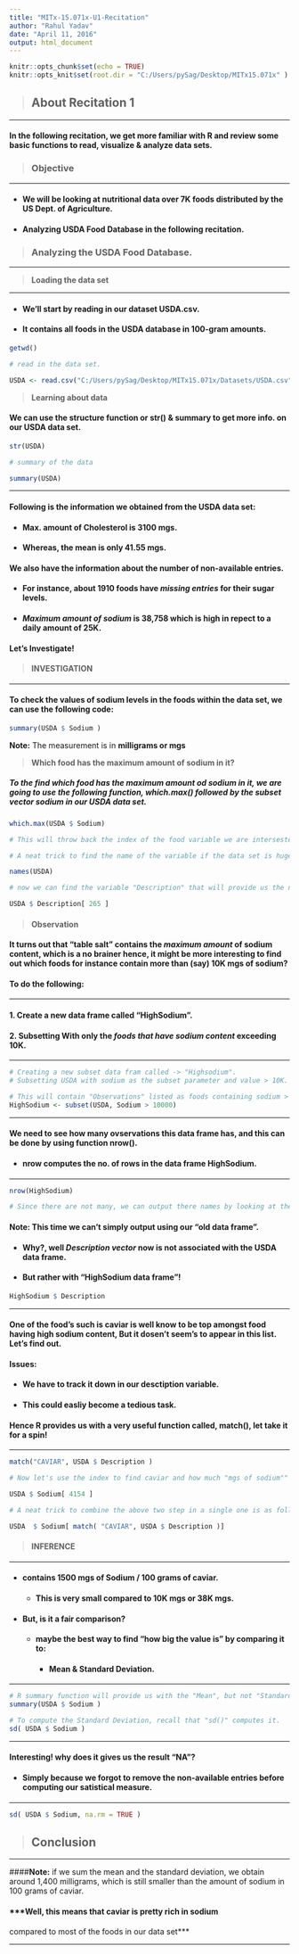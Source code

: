 ---
title: "MITx-15.071x-U1-Recitation"
author: "Rahul Yadav"
date: "April 11, 2016"
output: html_document
---

```{r setup, include=FALSE}
knitr::opts_chunk$set(echo = TRUE)
knitr::opts_knit$set(root.dir = "C:/Users/pySag/Desktop/MITx15.071x" )
```


> ## About Recitation 1

-- --

#### In the following recitation, we get more familiar with R and review some basic functions to read, visualize & analyze data sets.

> ### Objective

-- --

* #### We will be looking at nutritional data over 7K foods distributed by the US Dept. of Agriculture.

* #### Analyzing USDA Food Database in the following recitation.


> ### Analyzing the USDA Food Database.

--- ---

> **Loading the data set**

-- --

* #### We'll start by reading in our dataset USDA.csv.
* #### It contains all foods in the USDA database in 100-gram amounts.

```{r}
getwd()

# read in the data set.

USDA <- read.csv("C:/Users/pySag/Desktop/MITx15.071x/Datasets/USDA.csv")
```

> **Learning about data**

#### We can use the structure function or **str()** & **summary** to get more info. on our USDA data set.

```{r}
str(USDA)

# summary of the data

summary(USDA)
```

-- --


#### Following is the information we obtained from the USDA data set:
  
* ####   **Max. amount of Cholesterol is 3100 mgs.**
* ####   **Whereas, the mean is only 41.55 mgs.**

#### We also have the information about the number of **non-available** entries.

* ####  For instance, about **1910 foods** have _missing entries_ for their **sugar levels.**

* #### _Maximum amount of sodium_ is **38,758** which is high in repect to a daily amount of 25K.
  
#### **Let's Investigate!**


> #### INVESTIGATION

-- --

#### To check the values of sodium levels in the foods within the data set, we can use the following code:
  
  
```{r}
summary(USDA $ Sodium )
```

**Note:** The measurement is in **milligrams or mgs**

> **Which food has the maximum amount of sodium in it?**

##### To the find which food has the maximum amount od sodium in it, we are going to use the following function, **which.max()** followed by the subset vector _sodium_ in our USDA data set.

```{r tidy = TRUE}
which.max(USDA $ Sodium)

# This will throw back the index of the food variable we are intersested to find.

# A neat trick to find the name of the variable if the data set is huge, is names() method. Simply pass our "data frame" as argument in it.

names(USDA)

# now we can find the variable "Description" that will provide us the name of the food that we are interested in.

USDA $ Description[ 265 ]
```

> #### **Observation**


#### It turns out that **"table salt"** contains the *maximum amount* of **sodium** content, which is a no brainer hence, it might be more interesting to find out **which foods for instance contain more than (say) 10K mgs of sodium?**


#### To do the following:
-- --

#### 1. Create a new data frame called **"HighSodium"**.

#### 2. __Subsetting__ With only the *foods that have sodium content* **exceeding 10K.**

-- --

```{r}

# Creating a new subset data fram called -> "Highsodium".
# Subsetting USDA with sodium as the subset parameter and value > 10K.

# This will contain "Observations" listed as foods containing sodium > 10K.
HighSodium <- subset(USDA, Sodium > 10000)

```

-- --

#### We need to see how many ovservations this data frame has, and this can be done by using function **nrow()**.

* #### nrow computes the no. of rows in the data frame HighSodium.

-- --

```{r}
nrow(HighSodium)

# Since there are not many, we can output there names by looking at there discription vector.
```

#### __Note:__ This time we can't simply output using our "old data frame". 

* #### __Why?__, well _Description vector_ now **is not associated with the USDA data frame**.
* #### But rather with **"HighSodium data frame"!**

```{r}
HighSodium $ Description
```

--- ---

#### One of the food's such is caviar is well know to be top amongst food having high sodium content, But it dosen't seem's to appear in this list. **Let's find out**.

#### **Issues:**

* #### We have to track it down in our desctiption variable.
* #### This could easliy become a tedious task.

#### Hence R provides us with a very useful function called, **match()**, let take it for a spin!

-- --

```{r}
match("CAVIAR", USDA $ Description )

# Now let's use the index to find caviar and how much "mgs of sodium"" it contains  / 100 gms of caviar.

USDA $ Sodium[ 4154 ]

# A neat trick to combine the above two step in a single one is as follows:

USDA  $ Sodium[ match( "CAVIAR", USDA $ Description )]
```


> #### INFERENCE

--- ---

* #### contains 1500 mgs of Sodium / 100 grams of caviar.
    * #### This is very small compared to 10K mgs or 38K mgs.
    
* #### But, is it a fair comparison?
    * #### maybe the best way to find "how big the value is" by comparing it to:
        * #### Mean & Standard Deviation.
        
--- ---
        
```{r}
# R summary function will provide us with the "Mean", but not "Standard Deviation". 
summary(USDA $ Sodium )

# To compute the Standard Deviation, recall that "sd()" computes it.
sd( USDA $ Sodium )

```

--- ---

#### **Interesting!** why does it gives us the result "NA"?

* #### Simply because we forgot to remove the non-available entries before computing our satistical measure.

--- ---

``` {r}
sd( USDA $ Sodium, na.rm = TRUE )
```


> ## Conclusion

--- ---

####**Note:** if we sum the mean and the standard deviation, we obtain around 1,400 milligrams, which is still smaller than the amount of sodium in 100 grams of caviar.


#### ***Well, this means that caviar is pretty rich in sodium
compared to most of the foods in our data set***

--- ---
